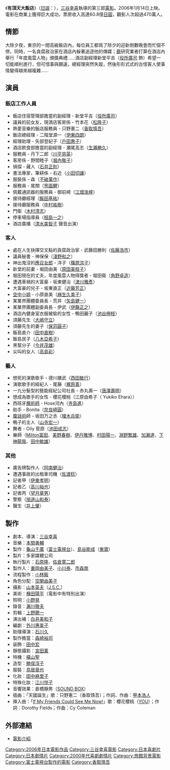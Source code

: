 {{NoteTA
|G1=JP
}}
{{Infobox Film
| name               = 有頂天大飯店
| original_name      = {{lang|ja|THE 有頂天ホテル}}
| image              = The Uchōten Hotel.jpg
| cn_image           = 
| hk_image           = 
| tw_image           = 
| caption            = 
| image_size         =
| director           = [[三谷幸喜|三谷幸喜]]
| executive_producer =
| producer           = [[龜山千廣|龜山千廣]]<br />[[島谷能成|島谷能成]]
| writer             = 
| screenplay         = [[三谷幸喜|三谷幸喜]]
| story              = 
| based on            = 
| narrator           = 
| production_supervisor = 
| starring           = [[役所廣司|役所廣司]]<br />[[松隆子|松隆子]]<br />[[香取慎吾|香取慎吾]]<br />[[佐藤浩市|佐藤浩市]]<br />[[篠原涼子|篠原涼子]]<br />[[戶田惠子|戶田惠子]]<br />[[津川雅彥|津川雅彥]]<br />[[生瀨勝久|生瀨勝久]]<br />[[原田美枝子|原田美枝子]]<br />[[唐澤壽明|唐澤壽明]]<br />[[伊東四朗|伊東四朗]]<br />[[西田敏行|西田敏行]] 等
| music              = [[本間勇輔|本間勇輔]]
| maintheme          =
| opentheme          =
| endtheme           =
| cinematography     = [[山本英夫_(攝影師)|山本英夫]]
| editing            = [[上野聰一|上野聰一]]
| sound             =
| studio             = 
| distributor        = 
| released           = {{Flagicon|Japan}} 2006年1月14日<br />{{Flagicon|Taiwan}} 2009年1月16日
| sec-title          = 
| rate               = 
| runtime            = 136分鐘
| country            = {{JPN}}
| language           = [[日語|日語]]
| imdb_id            = 
| amg_id             = 
| budget             = 
| gross              = {{Flagicon|Japan}} 60.8億[[日圓|日圓]]
| preceded_by        = 
| followed_by        = 
| cn_name            = 
| hk_name            = 
| tw_name            = 
}}
《'''有頂天大飯店'''》（[[日語|日語]]：{{lang|ja|'''THE 有頂天ホテル'''}}），[[三谷幸喜|三谷幸喜]]執導的第三部[[電影|電影]]。2006年1月14日上映。電影在商業上獲得巨大成功，票房收入高達60.8億[[日圓|日圓]]，觀影人次超過470萬人。

== 情節 ==
大除夕夜，東京的一間高級飯店內，每位員工都爲了除夕的迎新倒數晚會而忙個不停。同時，一名貪腐政治家在酒店內躲著追逐他的傳媒；[[鹿|鹿]]研究業者打算在酒店內舉行「年度風雲人物」頒獎典禮……酒店副經理新堂平吉（[[役所廣司|役所廣司]] 飾）希望一切能順利進行，但可惜事與願違，總經理突然失蹤，然後形形式式的古怪客人使事情變得越來越複雜……

== 演員 ==
=== 飯店工作人員 ===
*飯店住宿管理部擔當的副經理 - 新堂平吉（[[役所廣司|役所廣司]]）
*議員的前女友，現酒店客房係 - 竹本花（[[松隆子|松隆子]]）
*熱愛音樂的飯店服務員 - 只野憲二（[[香取慎吾|香取慎吾]]）
*飯店總經理 - 二階堂源一（[[伊東四朗|伊東四朗]]）
*經理助理 - 矢部登紀子（[[戶田惠子|戶田惠子]]）
*酒店飲食部擔當的副經理 - 瀬尾高志（[[生瀨勝久|生瀨勝久]]）
*服務員 - 丹下二郎（[[川平慈英|川平慈英]]）
*客房係 - 野間睦子（[[堀內敬子|堀內敬子]]）
*偵探 - 藏人（[[石井正則|石井正則]]）
*書法專家，筆耕係 - 右近（[[小田切讓|小田切讓]]）
*服裝係 - 森（[[不破萬作_(演員)|不破萬作]]）
*服務員 - 尾關（[[熊面鯉|熊面鯉]]）
*佩戴通訊器的服務員 - 御前崎（[[江畑浩規|江畑浩規]]）
*接待廳經理（[[飯田基祐|飯田基祐]]）
*接待廳服務員（[[中村祐樹|中村祐樹]]）
*門衛（[[木村清志|木村清志]]）
*停車場指導員（[[相島一之|相島一之]]）
*酒店廣播（[[清水美智子|清水美智子]] 聲音出演）

=== 客人 ===
*處在人生抉擇交叉點的貪腐政治家 - 武藤田勝利（[[佐藤浩市|佐藤浩市]]）
*議員秘書 - 神保保（[[淺野和之|淺野和之]]）
*神出鬼沒的[[應召女郎|應召女郎]] - 洋子（[[篠原涼子|篠原涼子]]）
*新堂的前妻 - 堀田由美（[[原田美枝子|原田美枝子]]）
*堀田現在的丈夫，年度風雲人物得獎者 - 堀田衛（[[角野卓造|角野卓造]]）
*遭遇車禍的大富豪 - 坂東健治（[[津川雅彥|津川雅彥]]）
*大富豪的兒子 - 坂東直正（[[近藤芳正|近藤芳正]]）
*[[空中小姐|空中小姐]] - 小原直美（[[麻生久美子|麻生久美子]]）
*某業界團體委員長 - 荒井（[[矢島健一|矢島健一]]）
*某業界團體副委員長 - 伊武（[[伊藤正之|伊藤正之]]）
*酒店內健身室衣服被偷的女性 - 鴨田麗子（[[池谷伸枝|池谷伸枝]]）
*須藤先生（[[大嶋守立|大嶋守立]]）
*須藤先生的妻子（[[保苅圓子|保苅圓子]]）
*飯島直介（[[田中直樹_(搞笑藝人)|田中直樹]]）
*飯島民子（[[八木亞希子|八木亞希子]]）
*黑幫分子（[[今井茂雄|今井茂雄]]）
*尖叫的女人（[[高島彩|高島彩]]）

=== 藝人 ===
*想死的演歌歌手 - 德川膳武（[[西田敏行|西田敏行]]）
*演歌歌手的經紀人 - 尾藤（[[梶原善|梶原善]]）
*一九分髮型的藝能經紀公司社長 - 赤丸壽一（[[唐澤壽明|唐澤壽明]]）
*想成為歌手的女性 - 櫻花櫻桃（江原由希子（ Yukiko Ehara））
*西班牙[[魔術師|魔術師]] - Hose河內（[[寺島進|寺島進]]）
*助手 - Bonita（[[奈良崎圓|奈良崎圓]]）
*[[腹話術|腹話術]]師 - 坂田万之丞（[[榎木兵衛|榎木兵衛]]）
*鴨子的主人（[[山寺宏一|山寺宏一]]）
*舞者 - Oily 菅原（[[池田成志|池田成志]]）
*樂師（[[Milton富田|Milton富田]]、[[美野春樹|美野春樹]]、[[伊丹雅博|伊丹雅博]]、[[村田陽一|村田陽一]]、[[淵野繁雄|淵野繁雄]]、[[加瀨達|加瀨達]]、[[下神龍哉|下神龍哉]]、[[田中敏雄|田中敏雄]]）

=== 其他 ===
*廣告牌製作人（[[阿南健治|阿南健治]]）
*遭遇事故的出租車司機（[[佐渡稔|佐渡稔]]）
*記者甲（[[伊東孝明|伊東孝明]]）
*記者乙（[[高川裕也|高川裕也]]）
*記者丙（[[望月章男|望月章男]]）
*警察（[[旭道山和泰|旭道山和泰]]）
*醫生（[[井上肇|井上肇]]）

== 製作 ==
*劇本、導演：[[三谷幸喜|三谷幸喜]]
*音樂：[[本間勇輔|本間勇輔]]
*製作：[[龜山千廣|龜山千廣]]（[[富士電視台|富士電視台]]）、[[島谷能成|島谷能成]]（[[東寶株式會社|東寶]]）
*製片：多家媒體公司
*執行製片：[[石原隆|石原隆]]、[[佐倉寛二郎|佐倉寛二郎]]
*製作人：[[重岡由美子|重岡由美子]]、[[小川泰|小川泰]]、[[市森南|市森南]]
*流程製作：[[小林毅|小林毅]]
*角色分配：[[空閑由美子|空閑由美子]]
*攝影：[[山本英夫_(攝影師)|山本英夫]]（[[J.S.C.|J.S.C.]]）
*美術：[[種田陽平|種田陽平]]（電影中有特別出演）
*照明：[[小野晃|小野晃]]
*錄音：[[瀨川徹夫|瀨川徹夫]]
*剪輯：[[上野聰一|上野聰一]]
*演出補：[[白井美和子|白井美和子]]
*編劇：[[外川惠美子|外川惠美子]]
*助理導演：[[石川久|石川久]]
*製作擔當：[[森崎裕司|森崎裕司]]
*装飾：[[田中宏|田中宏]]
*靜態攝影：[[宮田薰|宮田薰]]
*特機：[[橫山聖|橫山聖]]
*造型：[[勝俣淳子|勝俣淳子]]
*服裝：[[鳥居竜也|鳥居竜也]]
*化妝：[[田中麻里子|田中麻里子]]
*特殊化妝：[[江川悦子|江川悦子]]
*音響效果：倉橋靜男（[[SOUND_BOX|SOUND BOX]]）
*插曲：「天國誕生」歌：只野憲二（香取慎吾）；作詞、作曲：[[甲本浩人|甲本浩人]]
*挿入曲：「[[If_My_Friends_Could_See_Me_Now!|If My Friends Could See Me Now!]]」歌：櫻花櫻桃（[[YOU_(藝人)|YOU]]）；作詞：Dorothy Fields；作曲：Cy Coleman

== 外部連結 ==
* [https://web.archive.org/web/20160304202628/http://www.cinematopics.com/cinema/works/output2.php?oid=6338 電影介紹]

{{三谷幸喜}}
{{DEFAULTSORT:The Uchōten Hotel}}
[[Category:2006年日本電影作品|Category:2006年日本電影作品]]
[[Category:三谷幸喜電影|Category:三谷幸喜電影]]
[[Category:日本喜劇片|Category:日本喜劇片]]
[[Category:日本劇情片|Category:日本劇情片]]
[[Category:2000年代喜劇劇情片|Category:2000年代喜劇劇情片]]
[[Category:旅館背景電影|Category:旅館背景電影]]
[[Category:富士電視台製作的電影|Category:富士電視台製作的電影]]
[[Category:香取慎吾|Category:香取慎吾]]